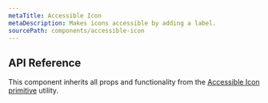 ```yaml
---
metaTitle: Accessible Icon
metaDescription: Makes icons accessible by adding a label.
sourcePath: components/accessible-icon
---
```


## API Reference

This component inherits all props and functionality from the [Accessible Icon primitive](/products/docs/utilities/accessible-icon) utility.
